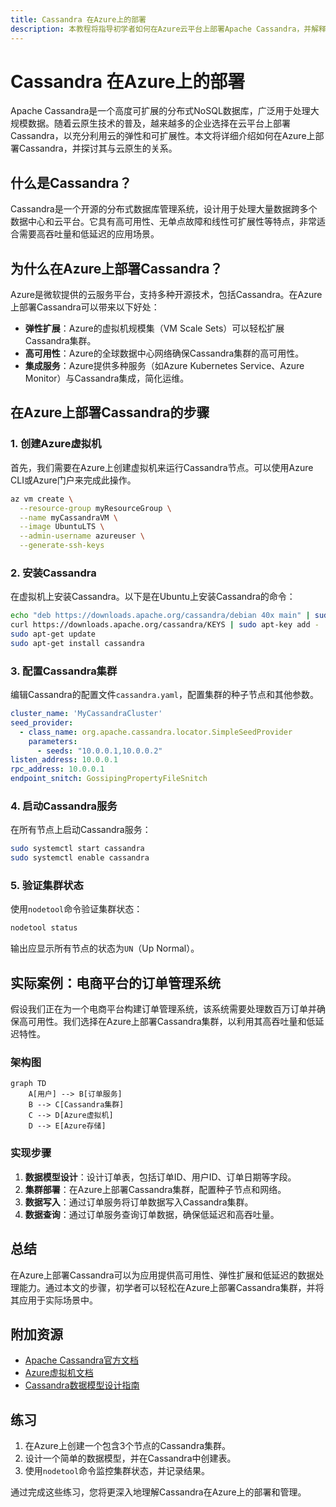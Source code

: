 ```yaml
---
title: Cassandra 在Azure上的部署
description: 本教程将指导初学者如何在Azure云平台上部署Apache Cassandra，并解释其与云原生的关系。
---
```


# Cassandra 在Azure上的部署

Apache Cassandra是一个高度可扩展的分布式NoSQL数据库，广泛用于处理大规模数据。随着云原生技术的普及，越来越多的企业选择在云平台上部署Cassandra，以充分利用云的弹性和可扩展性。本文将详细介绍如何在Azure上部署Cassandra，并探讨其与云原生的关系。

## 什么是Cassandra？

Cassandra是一个开源的分布式数据库管理系统，设计用于处理大量数据跨多个数据中心和云平台。它具有高可用性、无单点故障和线性可扩展性等特点，非常适合需要高吞吐量和低延迟的应用场景。

## 为什么在Azure上部署Cassandra？

Azure是微软提供的云服务平台，支持多种开源技术，包括Cassandra。在Azure上部署Cassandra可以带来以下好处：

- **弹性扩展**：Azure的虚拟机规模集（VM Scale Sets）可以轻松扩展Cassandra集群。
- **高可用性**：Azure的全球数据中心网络确保Cassandra集群的高可用性。
- **集成服务**：Azure提供多种服务（如Azure Kubernetes Service、Azure Monitor）与Cassandra集成，简化运维。

## 在Azure上部署Cassandra的步骤

### 1. 创建Azure虚拟机

首先，我们需要在Azure上创建虚拟机来运行Cassandra节点。可以使用Azure CLI或Azure门户来完成此操作。

```bash
az vm create \
  --resource-group myResourceGroup \
  --name myCassandraVM \
  --image UbuntuLTS \
  --admin-username azureuser \
  --generate-ssh-keys
```

### 2. 安装Cassandra

在虚拟机上安装Cassandra。以下是在Ubuntu上安装Cassandra的命令：

```bash
echo "deb https://downloads.apache.org/cassandra/debian 40x main" | sudo tee -a /etc/apt/sources.list.d/cassandra.sources.list
curl https://downloads.apache.org/cassandra/KEYS | sudo apt-key add -
sudo apt-get update
sudo apt-get install cassandra
```

### 3. 配置Cassandra集群

编辑Cassandra的配置文件`cassandra.yaml`，配置集群的种子节点和其他参数。

```yaml
cluster_name: 'MyCassandraCluster'
seed_provider:
  - class_name: org.apache.cassandra.locator.SimpleSeedProvider
    parameters:
      - seeds: "10.0.0.1,10.0.0.2"
listen_address: 10.0.0.1
rpc_address: 10.0.0.1
endpoint_snitch: GossipingPropertyFileSnitch
```

### 4. 启动Cassandra服务

在所有节点上启动Cassandra服务：

```bash
sudo systemctl start cassandra
sudo systemctl enable cassandra
```

### 5. 验证集群状态

使用`nodetool`命令验证集群状态：

```bash
nodetool status
```

输出应显示所有节点的状态为`UN`（Up Normal）。

## 实际案例：电商平台的订单管理系统

假设我们正在为一个电商平台构建订单管理系统，该系统需要处理数百万订单并确保高可用性。我们选择在Azure上部署Cassandra集群，以利用其高吞吐量和低延迟特性。

### 架构图

```mermaid
graph TD
    A[用户] --> B[订单服务]
    B --> C[Cassandra集群]
    C --> D[Azure虚拟机]
    D --> E[Azure存储]
```

### 实现步骤

1. **数据模型设计**：设计订单表，包括订单ID、用户ID、订单日期等字段。
2. **集群部署**：在Azure上部署Cassandra集群，配置种子节点和网络。
3. **数据写入**：通过订单服务将订单数据写入Cassandra集群。
4. **数据查询**：通过订单服务查询订单数据，确保低延迟和高吞吐量。

## 总结

在Azure上部署Cassandra可以为应用提供高可用性、弹性扩展和低延迟的数据处理能力。通过本文的步骤，初学者可以轻松在Azure上部署Cassandra集群，并将其应用于实际场景中。

## 附加资源

- [Apache Cassandra官方文档](https://cassandra.apache.org/doc/latest/)
- [Azure虚拟机文档](https://docs.microsoft.com/azure/virtual-machines/)
- [Cassandra数据模型设计指南](https://cassandra.apache.org/doc/latest/cassandra/data_modeling/)

## 练习

1. 在Azure上创建一个包含3个节点的Cassandra集群。
2. 设计一个简单的数据模型，并在Cassandra中创建表。
3. 使用`nodetool`命令监控集群状态，并记录结果。

通过完成这些练习，您将更深入地理解Cassandra在Azure上的部署和管理。